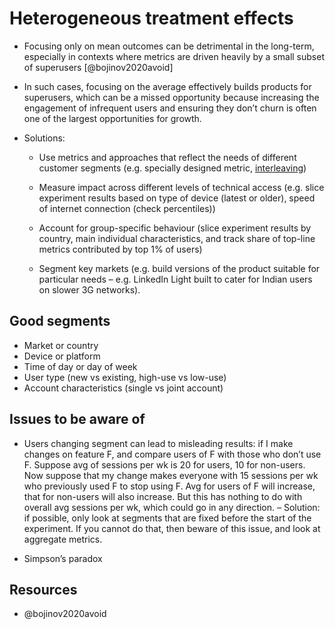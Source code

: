 # Heterogeneous treatment effects

- Focusing only on mean outcomes can be detrimental in the long-term, especially in contexts where metrics are driven heavily by a small subset of superusers [@bojinov2020avoid]

- In such cases, focusing on the average effectively builds products for superusers, which can be a missed opportunity because increasing the engagement of infrequent users and ensuring they don't churn is often one of the largest opportunities for growth.

- Solutions:

  - Use metrics and approaches that reflect the needs of different customer segments (e.g. specially designed metric, [interleaving](https://netflixtechblog.com/interleaving-in-online-experiments-at-netflix-a04ee392ec55))

  - Measure impact across different levels of technical access (e.g. slice experiment results based on type of device (latest or older), speed of internet connection (check percentiles))

  - Account for group-specific behaviour (slice experiment results by country, main individual characteristics, and track share of top-line metrics contributed by top 1% of users)

  - Segment key markets (e.g. build versions of the product suitable for particular needs -- e.g. LinkedIn Light built to cater for Indian users on slower 3G networks).


## Good segments

- Market or country
- Device or platform
- Time of day or day of week
- User type (new vs existing, high-use vs low-use)
- Account characteristics (single vs joint account)


## Issues to be aware of

- Users changing segment can lead to misleading results: if I make changes on feature F, and compare users of F with those who don't use F. Suppose avg of sessions per wk is 20 for users, 10 for non-users. Now suppose that my change makes everyone with 15 sessions per wk who previously used F to stop using F. Avg for users of F will increase, that for non-users will also increase. But this has nothing to do with overall avg sessions per wk, which could go in any direction. -- Solution: if possible, only look at segments that are fixed before the start of the experiment. If you cannot do that, then beware of this issue, and look at aggregate metrics.

- Simpson's paradox



## Resources

- @bojinov2020avoid

